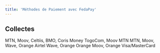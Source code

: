 ```yaml
---
title: 'Méthodes de Paiement avec FedaPay'
---
```


## Collectes

<CardGroup cols={2}>
  <Card title="BENIN">
    MTN, Moov, Celtiis, BMO, Coris Money
  </Card>
  <Card title="TOGO" >
    TogoCom, Moov
  </Card>
  <Card title="GUINEE">
    MTN
  </Card>
  <Card title="CÔTE D'IVOIRE">
    MTN, Moov, Wave, Orange
  </Card>
  <Card title="NIGER">
    Airtel
  </Card>
  <Card title="SENEGAL">
    Wave, Orange
  </Card>
  <Card title="MALI">
    Orange
  </Card>
  <Card title="BURKINA FASO">
   Moov, Orange
  </Card>
  <Card title="TOUTES REGIONS">
    Visa/MasterCard
  </Card>
</CardGroup>
